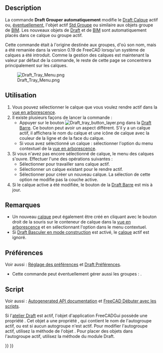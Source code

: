 <languages/>

{{Docnav/fr
|[[Draft_ToggleConstructionMode/fr|Basculer en mode construction]]
|[[Draft_Snap_Lock/fr|Verrouiller l'aimantation]]
|[[Draft_Workbench/fr|Atelier Draft]]
|IconL=Draft_ToggleConstructionMode.svg
|IconR=Draft_Snap_Lock.svg
|IconC=Workbench_Draft.svg
}}

{{GuiCommand/fr
|Name=Draft AutoGroup
|Name/fr=Draft Grouper automatiquement
|Empty=1
|Workbenches=[[Draft_Workbench/fr|Draft]], [[BIM_Workbench/fr|BIM]]
|Version=0.17
|SeeAlso=[[Draft_Layer/fr|Draft Calque]], [[Std_Group/fr|Std Créer un groupe]]
}}

== Description == 

La commande '''Draft Grouper automatiquement''' modifie le [[Draft_Layer/fr|Draft Calque]] actif ou, [[#Pr.C3.A9f.C3.A9rences|éventuellement]], l'objet actif [[Std_Group/fr|Std Groupe]] ou similaire aux objets groupe de [[BIM_Workbench/fr|BIM]]. Les nouveaux objets de [[Draft_Workbench/fr|Draft]] et de [[BIM_Workbench/fr|BIM]] sont automatiquement placés dans ce calque ou groupe actif.

<div class="mw-translate-fuzzy">
Cette commande était à l'origine destinée aux groupes, d'où son nom, mais a été remaniée dans la version 0.19 de FreeCAD lorsqu'un système de calques a été introduit. Comme la gestion des calques est maintenant la valeur par défaut de la commande, le reste de cette page se concentrera principalement sur les calques.
</div>

[[Image:Draft_Tray_Menu.png]]
<div class="mw-translate-fuzzy">
{{Caption|Le menu calque de la barre Draft}}
</div>

<span id="Usage"></span>
==Utilisation==

<div class="mw-translate-fuzzy">
# Vous pouvez sélectionner le calque que vous voulez rendre actif dans la [[Tree_view/fr|vue en arborescence]].
# Il existe plusieurs façons de lancer la commande :
#* Appuyer sur le bouton [[Image:Draft_tray_button_layer.png]] dans la [[Draft_Tray/fr|Draft Barre]]. Ce bouton peut avoir un aspect différent. S'il y a un calque actif, il affichera le nom du calque et une icône de calque avec la couleur de la ligne et de la face du calque.
#* Si vous avez sélectionné un calque : sélectionner l'option {{MenuCommand|[[Image:button_right.svg|16px]] Activer ce calque}} du menu contextuel de la [[Tree_view/fr|vue en arborescence]].
# Si vous n'avez pas encore sélectionné de calque, le menu des calques s'ouvre. Effectuer l'une des opérations suivantes :
#* Sélectionner {{MenuCommand|Aucun}} pour travailler sans calque actif.
#* Sélectionner un calque existant pour le rendre actif.
#* Sélectionner {{MenuCommand|Ajouter un nouveau calque}} pour créer un nouveau calque. La sélection de cette option ne modifie pas la couche active.
# Si le calque active a été modifiée, le bouton de la [[Draft_Tray/fr|Draft Barre]] est mis à jour.
</div>

<span id="Notes"></span>
==Remarques==

* Un nouveau [[Draft_Layer/fr|calque]] peut également être créé en cliquant avec le bouton droit de la souris sur le conteneur de calque dans la [[Tree_view/fr|vue en arborescence]] et en sélectionnant l'option {{MenuCommand|[[Image:Draft_NewLayer.svg|16px]] Ajouter un nouveau calque}} dans le menu contextuel.
* Si [[Draft_ToggleConstructionMode/fr|Draft Basculer en mode construction]] est activé, le [[Draft_Layer/fr|calque]] actif est ignoré.

<span id="Preferences"></span>
==Préférences==

Voir aussi : [[Preferences_Editor/fr|Réglage des préférences]] et [[Draft_Preferences/fr|Draft Préférences]].

* Cette commande peut éventuellement gérer aussi les groupes : {{MenuCommand|Édition → Préférences... → Draft → Général → Inclure les groupes dans la liste des calques}}.

<span id="Scripting"></span>
== Script == 

Voir aussi : [https://freecad.github.io/SourceDoc/ Autogenerated API documentation] et [[FreeCAD_Scripting_Basics/fr|FreeCAD Débuter avec les scripts]].

Si l'[[Draft_Workbench/fr|atelier Draft]] est actif, l'objet d'application FreeCADGui possède une propriété {{incode|draftToolBar}}. Cet objet {{incode|draftToolBar}} a une propriété {{incode|autogroup}}, qui contient le nom de l'autogroupe actif, ou est {{incode|None}} si aucun autogroupe n'est actif. Pour modifier l'autogroupe actif, utilisez la méthode {{incode|setAutoGroup}} de l'objet {{incode|draftToolBar}}. Pour placer des objets dans l'autogroupe actif, utilisez la méthode {{incode|autogroup}} du module Draft.

{{Code|code=
# This code only works if the Draft Workbench is active!

import FreeCAD as App
import FreeCADGui as Gui
import Draft

doc = App.newDocument()

polygon1 = Draft.make_polygon(5, radius=1000)
polygon2 = Draft.make_polygon(3, radius=500)
polygon3 = Draft.make_polygon(6, radius=220)

layer = Draft.make_layer()
Gui.draftToolBar.setAutoGroup(layer.Name)

Draft.autogroup(polygon1)
Draft.autogroup(polygon2)
Draft.autogroup(polygon3)

doc.recompute()
}}


{{Docnav/fr
|[[Draft_ToggleConstructionMode/fr|Basculer en mode construction]]
|[[Draft_Snap_Lock/fr|Verrouiller l'aimantation]]
|[[Draft_Workbench/fr|Atelier Draft]]
|IconL=Draft_ToggleConstructionMode.svg
|IconR=Draft_Snap_Lock.svg
|IconC=Workbench_Draft.svg
}}

{{Draft Tools navi{{#translation:}}}}
{{Userdocnavi{{#translation:}}}}